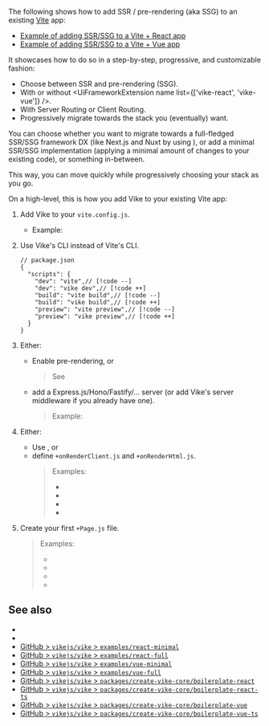 
The following shows how to add SSR / <Link href="/pre-rendering">pre-rendering (aka SSG)</Link> to an existing [Vite](https://vitejs.dev) app:
 - [Example of adding SSR/SSG to a Vite + React app](https://github.com/brillout/vite-to-vike)
 - [Example of adding SSR/SSG to a Vite + Vue app](https://github.com/brillout/vite-to-vike/tree/vue)

It showcases how to do so in a step-by-step, progressive, and customizable fashion:
- Choose between SSR and pre-rendering (SSG).
- With or without <UiFrameworkExtension name list={['vike-react', 'vike-vue']} />.
- With <Link href="/server-routing">Server Routing</Link> or <Link href="/client-routing">Client Routing</Link>.
- Progressively migrate towards the stack you (eventually) want.

You can choose whether you want to migrate towards a full-fledged SSR/SSG framework DX (like Next.js and Nuxt by using <UiFrameworkExtension name />), or add a minimal SSR/SSG implementation (applying a minimal amount of changes to your existing code), or something in-between.

This way, you can move quickly while progressively choosing your stack as you go.

On a high-level, this is how you add Vike to your existing Vite app:

1. Add Vike to your `vite.config.js`.

   - Example: <RepoLink path="/packages/create-vike-core/boilerplate-react/vite.config.js" />

1. Use Vike's CLI instead of Vite's CLI.
   ```json5
   // package.json
   {
     "scripts": {
       "dev": "vite",// [!code --]
       "dev": "vike dev",// [!code ++]
       "build": "vite build",// [!code --]
       "build": "vike build",// [!code ++]
       "preview": "vite preview",// [!code --]
       "preview": "vike preview",// [!code ++]
     }
   }
   ```

1. Either:
   - Enable pre-rendering, or
     > See <Link href="/pre-rendering" />
   - add a <Link href="/express">Express.js</Link>/<Link href="/hono">Hono</Link>/<Link href="/fastify">Fastify</Link>/<Link href="/vike-photon">...</Link> server (or add <Link href="/renderPage">Vike's server middleware</Link> if you already have one).
     > Example: <RepoLink path="/packages/create-vike-core/boilerplate-react/server/index.js" />

1. Either:
   - Use <UiFrameworkExtension name />, or
   - define <Link href="/onAfterRenderClient">`+onRenderClient.js`</Link> and <Link href="/onRenderHtml">`+onRenderHtml.js`</Link>.
     > Examples:
     > - <RepoLink text="Vue" path="/packages/create-vike-core/boilerplate-vue/renderer/" />
     > - <RepoLink text="Vue + TypeScript" path="/packages/create-vike-core/boilerplate-vue-ts/renderer/" />
     > - <RepoLink text="React" path="/packages/create-vike-core/boilerplate-react/renderer/" />
     > - <RepoLink text="React + TypeScript" path="/packages/create-vike-core/boilerplate-react-ts/renderer/" />

1. Create your first <Link href="/Page">`+Page.js`</Link> file.
   > Examples:
   > - <RepoLink text="Vue" path="/packages/create-vike-core/boilerplate-vue/pages/index/+Page.vue" />
   > - <RepoLink text="Vue + TypeScript" path="/packages/create-vike-core/boilerplate-vue-ts/pages/index/+Page.vue" />
   > - <RepoLink text="React" path="/packages/create-vike-core/boilerplate-react/pages/index/+Page.jsx" />
   > - <RepoLink text="React + TypeScript" path="/packages/create-vike-core/boilerplate-react-ts/pages/index/+Page.tsx" />


## See also

- <Link href="/new" />
- <Link href="/new/core" />
- [GitHub > `vikejs/vike` > `examples/react-minimal`](https://github.com/vikejs/vike/tree/main/examples/react-minimal)
- [GitHub > `vikejs/vike` > `examples/react-full`](https://github.com/vikejs/vike/tree/main/examples/react-full)
- [GitHub > `vikejs/vike` > `examples/vue-minimal`](https://github.com/vikejs/vike/tree/main/examples/vue-minimal)
- [GitHub > `vikejs/vike` > `examples/vue-full`](https://github.com/vikejs/vike/tree/main/examples/vue-full)
- [GitHub > `vikejs/vike` > `packages/create-vike-core/boilerplate-react`](https://github.com/vikejs/vike/tree/main/packages/create-vike-core/boilerplate-react)
- [GitHub > `vikejs/vike` > `packages/create-vike-core/boilerplate-react-ts`](https://github.com/vikejs/vike/tree/main/packages/create-vike-core/boilerplate-react-ts)
- [GitHub > `vikejs/vike` > `packages/create-vike-core/boilerplate-vue`](https://github.com/vikejs/vike/tree/main/packages/create-vike-core/boilerplate-vue)
- [GitHub > `vikejs/vike` > `packages/create-vike-core/boilerplate-vue-ts`](https://github.com/vikejs/vike/tree/main/packages/create-vike-core/boilerplate-vue-ts)
